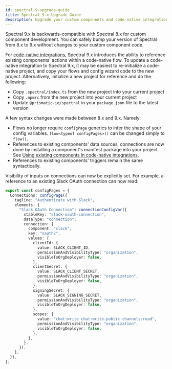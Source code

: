 ```yaml
---
id: spectral-9-upgrade-guide
title: Spectral 9.x Upgrade Guide
description: Upgrade your custom components and code-native integrations from Spectral 8.x to 9.x
---
```


Spectral 9.x is backwards-compatible with Spectral 8.x for custom component development.
You can safely bump your version of Spectral from 8.x to 9.x without changes to your custom component code.

For [code-native integrations](code-native-integrations.mdx), Spectral 9.x introduces the ability to reference existing components' actions within a code-native flow.
To update a code-native integration to Spectral 9.x, it may be easiest to re-initialize a code-native project, and copy your flows and config wizard code to the new project.
Alternatively, initialize a new project for reference and do the following:

- Copy `.spectral/index.ts` from the new project into your current project
- Copy `.npmrc` from the new project into your current project
- Update `@prismatic-io/spectral` in your `package.json` file to the latest version

A few syntax changes were made between 8.x and 9.x. Namely:

- Flows no longer require `configPage` generics to infer the shape of your config variables. `flow<typeof configPages>()` can be changed simply to `flow()`.
- References to existing components' data sources, connections are now done by installing a component's manifest package into your project.
  See [Using existing components in code-native integrations](code-native-integrations.mdx#using-existing-components-in-code-native-integrations).
- References to existing components' triggers remain the same syntactically.

Visibility of inputs on connections can now be explicitly set. For example, a reference to an existing Slack OAuth connection can now read:

```ts
export const configPages = {
  Connections: configPage({
    tagline: "Authenticate with Slack",
    elements: {
      "Slack OAuth Connection": connectionConfigVar({
        stableKey: "slack-oauth-connection",
        dataType: "connection",
        connection: {
          component: "slack",
          key: "oauth2",
          values: {
            clientId: {
              value: SLACK_CLIENT_ID,
              permissionAndVisibilityType: "organization",
              visibleToOrgDeployer: false,
            },
            clientSecret: {
              value: SLACK_CLIENT_SECRET,
              permissionAndVisibilityType: "organization",
              visibleToOrgDeployer: false,
            },
            signingSecret: {
              value: SLACK_SIGNING_SECRET,
              permissionAndVisibilityType: "organization",
              visibleToOrgDeployer: false,
            },
            scopes: {
              value: "chat:write chat:write.public channels:read",
              permissionAndVisibilityType: "organization",
              visibleToOrgDeployer: false,
            },
          },
        },
      }),
    },
  }),
};
```
